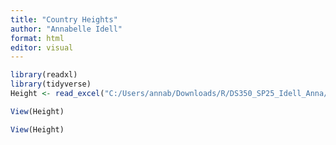 ```yaml
---
title: "Country Heights"
author: "Annabelle Idell"
format: html
editor: visual
---
```



```r
library(readxl)
library(tidyverse)
Height <- read_excel("C:/Users/annab/Downloads/R/DS350_SP25_Idell_Anna/week_04/Height.xlsx")
```

```r
View(Height)
```

```r
View(Height)

```